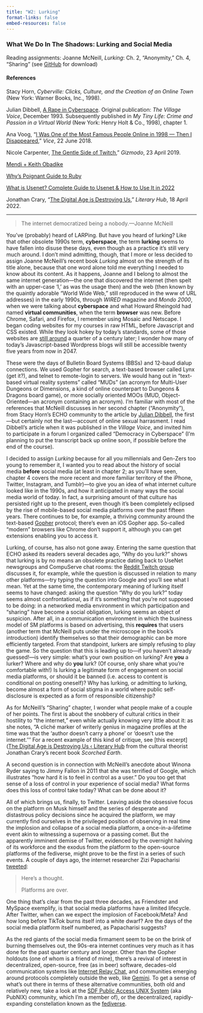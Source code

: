 ```yaml
---
title: "W2: Lurking"
format-links: false
embed-resources: false
---
```


### What We Do In The Shadows: Lurking and Social Media

Reading assignments: Joanne McNeill, *Lurking*: Ch. 2, "Anonymity," Ch. 4, "Sharing" (see [GitHub](https://github.com/mroberts1/social-mobilities-fall-22/tree/main/pdf) for download)

#### References

Stacy Horn, *Cyberville: Clicks, Culture, and the Creation of an Online Town* (New York: Warner Books, Inc., 1998).

Julian Dibbell, [A Rape in Cyberspace](http://www.juliandibbell.com/articles/a-rape-in-cyberspace/.). Original publication: *The Village Voice*, December 1993. Subsequently published in *My Tiny Life: Crime and Passion in a Virtual World* (New York: Henry Holt & Co., 1998), chapter 1.

Ana Voog, "[I Was One of the Most Famous People Online in 1998 --- Then I Disappeared](https://www.vice.com/en/article/ywe9wv/anacam-anna-voog-livestream-web-cam-art)," *Vice*, 22 June 2018.

Nicole Carpenter, [The Gentle Side of Twitch](https://gizmodo.com/the-gentle-side-of-twitch-1834215442)," *Gizmodo*, 23 April 2019.

[Mendi + Keith Obadike](http://blacksoundart.com)

[Why's Poignant Guide to Ruby](https://poignant.guide/)

[What is Usenet? Complete Guide to Usenet & How to Use It in 2022](https://www.vpnmentor.com/blog/what-is-usenet-complete-guide/)

Jonathan Crary, "[The Digital Age is Destroying Us](https://lithub.com/the-digital-age-is-destroying-us/)," *Literary Hub*, 18 April 2022.

------------------------------------------------------------------------

> The internet democratized being a nobody.---Joanne McNeill

You've (probably) heard of LARPing. But have you heard of lurking? Like that other obsolete 1990s term, **cyberspace**, the term **lurking** seems to have fallen into disuse these days, even though as a practice it's still very much around. I don't mind admitting, though, that I more or less decided to assign Joanne McNeill's recent book *Lurking* almost on the strength of its title alone, because that one word alone told me everything I needed to know about its content. As it happens, Joanne and I belong to almost the same internet generation---the one that discovered the internet (then spelt with an upper-case 'I,' as was the usage then) and the web (then known by the quaintly adorable "World Wide Web," still reproduced in the www of URL addresses) in the early 1990s, through *WIRED* magazine and *Mondo 2000*, when we were talking about **cyberspace** and what Howard Rheingold had named **virtual communities**, when the term **browser** was new. Before Chrome, Safari, and Firefox, I remember using Mosaic and Netscape. I began coding websites for my courses in raw HTML, before Javascript and CSS existed. While they look hokey by today's standards, some of those websites are [still around](http://web.mit.edu/21l.015/spring97/index.html) a quarter of a century later; I wonder how many of today's Javascript-based Wordpress blogs will still be accessible twenty five years from now in 2047.

These were the days of Bulletin Board Systems (BBSs) and 12-baud dialup connections. We used Gopher for search, a text-based browser called Lynx (get it?), and telnet to remote-login to servers. We would hang out in "text-based virtual reality systems" called "MUDs" (an acronym for Multi-User Dungeons or Dimensions, a kind of online counterpart to Dungeons & Dragons board game), or more socially oriented MOOs (MUD, Object-Oriented---an acronym containing an acronym). I'm familiar with most of the references that McNeill discusses in her second chapter ("Anonymity"), from Stacy Horn's ECHO community to the article by [Julian Dibbell](http://www.juliandibbell.com/articles/a-rape-in-cyberspace/), the first---but certainly not the last---account of online sexual harrasment. I read Dibbell's article when it was published in the *Village Voice*, and invited him to participate in a forum I organized called "Democracy in Cyberspace" (I'm planning to put the transcript back up online soon, if possible before the end of the course).

I decided to assign *Lurking* because for all you millennials and Gen-Zers too young to remember it, I wanted you to read about the history of social media **before** social media (at least in chapter 2; as you'll have seen, chapter 4 covers the more recent and more familiar territory of the iPhone, Twitter, Instagram, and Tumblr)---to give you an idea of what internet culture looked like in the 1990s, and how it anticipated in many ways the social media world of today. In fact, a surprising amount of that culture has persisted right up to the present, even though it's been completely eclipsed by the rise of mobile-based social media platforms over the past fifteen years. There continues to be, for example, a thriving community around the text-based [Gopher](http://gopher.floodgap.com/overbite/) protocol; there's even an iOS Gopher app. So-called "modern" browsers like Chrome don't support it, although you can get extensions enabling you to access it.

Lurking, of course, has also not gone away. Entering the same question that ECHO asked its readers several decades ago, "Why do you lurk?" shows that lurking is by no means an obsolete practice dating back to UseNet newsgroups and CompuServe chat rooms: the [Reddit Twitch group](https://www.reddit.com/r/Twitch/comments/2pndyv/why_do_you_lurk/) discusses it, for example, while the question is discussed in relation to many other platforms---try typing the question into Google and you'll see what I mean. Yet at the same time, the contemporary meaning of lurking itself seems to have changed: asking the question "Why do you lurk?" today seems almost confrontational, as if it's something that you're not supposed to be doing: in a networked media environment in which participation and "sharing" have become a social obligation, lurking seems an object of suspicion. After all, in a communication environment in which the business model of SM platforms is based on advertising, this **requires** that users (another term that McNeill puts under the microscope in the book's introduction) identify themselves so that their demographic can be more efficiently targeted. From that standpoint, lurkers are simply refusing to play the game. So the question that this is leading up to---if you haven't already guessed!---is very simple: what's your own position on lurking? Are **you** a lurker? Where and why do **you** lurk? (Of course, only share what you're comfortable with!) Is lurking a legitimate form of engagement on social media platforms, or should it be banned (i.e. access to content is conditional on posting oneself)? Why has lurking, or admitting to lurking, become almost a form of social stigma in a world where public self-disclosure is expected as a form of responsible citizenship?

As for McNeill's "Sharing" chapter, I wonder what people make of a couple of her points. The first is about the snobbery of cultural critics in their hostility to "the internet," even while actually knowing very little about it: as she notes, "A cliché marker of writerly genius in magazine profiles at the time was that the 'author doesn't carry a phone' or 'doesn't use the internet.''' For a recent example of this kind of critique, see \[this excerpt\]([The Digital Age is Destroying Us ‹ Literary Hub](https://lithub.com/the-digital-age-is-destroying-us/) from the cultural theorist Jonathan Crary's recent book *Scorched Earth*.

A second question is in connection with McNeill's anecdote about Winona Ryder saying to Jimmy Fallon in 2011 that she was terrified of Google, which illustrates "how hard it is to feel in control as a user." Do you too get that sense of a loss of control in your experience of social media? What forms does this loss of control take today? What can be done about it?

All of which brings us, finally, to Twitter. Leaving aside the obsessive focus on the platform on Musk himself and the series of desperate and distastrous policy decisions since he acquired the platform, we may currently find ourselves in the privileged position of observing in real time the implosion and collapse of a social media platform, a once-in-a-lifetime event akin to witnessing a supernova or a passing comet. But the apparently imminent demise of Twitter, evidenced by the overnight halving of its workforce and the exodus from the platform to the open-source platforms of the fediverse, might prove to be the first in a series of such events. A couple of days ago, the internet researcher Zizi Papacharisi [tweeted](https://twitter.com/zizip/status/1589106474168782848?s=20&t=xt2KmRTR7X7xKgO4kpz_kw):

> Here's a thought.
>
> Platforms are over.

One thing that's clear from the past three decades, as Friendster and MySpace exemplify, is that social media platforms have a limited lifecycle. After Twitter, when can we expect the implosion of Facebook/Meta? And how long before TikTok burns itself into a white dwarf? Are the days of the social media platform itself numbered, as Papacharisi suggests?

As the red giants of the social media firmament seem to be on the brink of burning themselves out, the 90s-era internet continues very much as it has done for the past quarter century and longer. Other than the Gopher holdouts (one of whom is a friend of mine), there's a revival of interest in decentralized, open-source, free (as in beer) software, decades-old communication systems like [Internet Relay Chat](https://libera.chat/), and communities emerging around protocols completely outside the web, like [Gemini](https://gemini.circumlunar.space/). To get a sense of what's out there in terms of these alternative communities, both old and relatively new, take a look at the [SDF Public Access UNIX System](https://sdf.org/) (aka PubNIX) community, which I'm a member of), or the decentralized, rapidly-expanding constellation known as the [fediverse](https://medium.com/@VirtualAdept/a-friendly-introduction-to-the-fediverse-5b4ef3f8ed0e).
